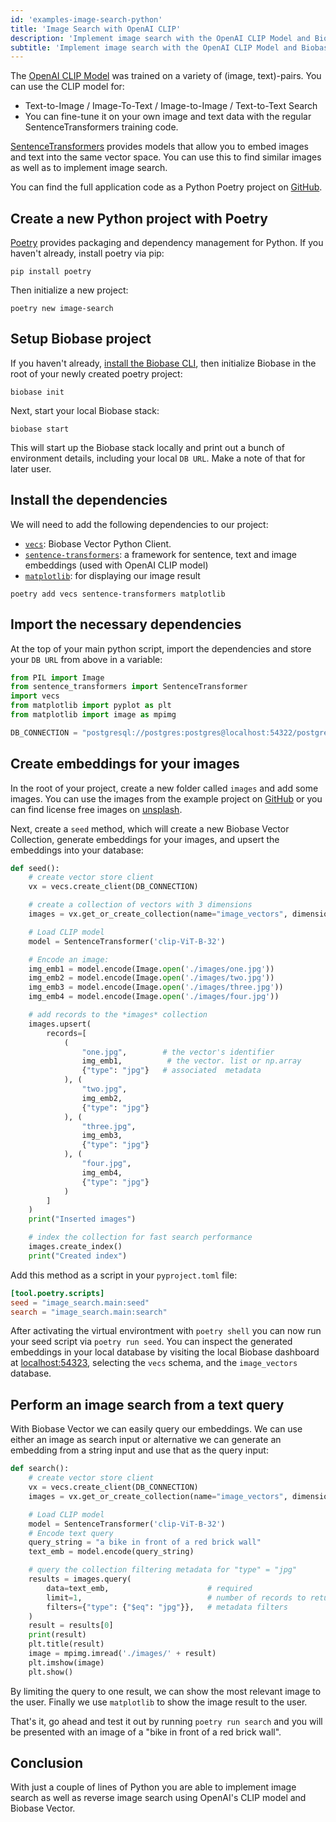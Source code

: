 ```yaml
---
id: 'examples-image-search-python'
title: 'Image Search with OpenAI CLIP'
description: 'Implement image search with the OpenAI CLIP Model and Biobase Vector.'
subtitle: 'Implement image search with the OpenAI CLIP Model and Biobase Vector.'
---
```


The [OpenAI CLIP Model](https://github.com/openai/CLIP) was trained on a variety of (image, text)-pairs. You can use the CLIP model for:

- Text-to-Image / Image-To-Text / Image-to-Image / Text-to-Text Search
- You can fine-tune it on your own image and text data with the regular SentenceTransformers training code.

[SentenceTransformers](https://www.sbert.net/examples/applications/image-search/README.html) provides models that allow you to embed images and text into the same vector space. You can use this to find similar images as well as to implement image search.

You can find the full application code as a Python Poetry project on [GitHub](https://github.com/biobase-ai/biobase/tree/master/examples/ai/image_search#image-search-with-biobase-vector).

## Create a new Python project with Poetry

[Poetry](https://python-poetry.org/) provides packaging and dependency management for Python. If you haven't already, install poetry via pip:

```shell
pip install poetry
```

Then initialize a new project:

```shell
poetry new image-search
```

## Setup Biobase project

If you haven't already, [install the Biobase CLI](/docs/guides/cli), then initialize Biobase in the root of your newly created poetry project:

```shell
biobase init
```

Next, start your local Biobase stack:

```shell
biobase start
```

This will start up the Biobase stack locally and print out a bunch of environment details, including your local `DB URL`. Make a note of that for later user.

## Install the dependencies

We will need to add the following dependencies to our project:

- [`vecs`](https://github.com/biobase-ai/vecs#vecs): Biobase Vector Python Client.
- [`sentence-transformers`](https://huggingface.co/sentence-transformers/clip-ViT-B-32): a framework for sentence, text and image embeddings (used with OpenAI CLIP model)
- [`matplotlib`](https://matplotlib.org/): for displaying our image result

```shell
poetry add vecs sentence-transformers matplotlib
```

## Import the necessary dependencies

At the top of your main python script, import the dependencies and store your `DB URL` from above in a variable:

```python
from PIL import Image
from sentence_transformers import SentenceTransformer
import vecs
from matplotlib import pyplot as plt
from matplotlib import image as mpimg

DB_CONNECTION = "postgresql://postgres:postgres@localhost:54322/postgres"
```

## Create embeddings for your images

In the root of your project, create a new folder called `images` and add some images. You can use the images from the example project on [GitHub](https://github.com/biobase-ai/biobase/tree/master/examples/ai/image_search/images) or you can find license free images on [unsplash](https://unsplash.com).

Next, create a `seed` method, which will create a new Biobase Vector Collection, generate embeddings for your images, and upsert the embeddings into your database:

```python
def seed():
    # create vector store client
    vx = vecs.create_client(DB_CONNECTION)

    # create a collection of vectors with 3 dimensions
    images = vx.get_or_create_collection(name="image_vectors", dimension=512)

    # Load CLIP model
    model = SentenceTransformer('clip-ViT-B-32')

    # Encode an image:
    img_emb1 = model.encode(Image.open('./images/one.jpg'))
    img_emb2 = model.encode(Image.open('./images/two.jpg'))
    img_emb3 = model.encode(Image.open('./images/three.jpg'))
    img_emb4 = model.encode(Image.open('./images/four.jpg'))

    # add records to the *images* collection
    images.upsert(
        records=[
            (
                "one.jpg",        # the vector's identifier
                img_emb1,          # the vector. list or np.array
                {"type": "jpg"}   # associated  metadata
            ), (
                "two.jpg",
                img_emb2,
                {"type": "jpg"}
            ), (
                "three.jpg",
                img_emb3,
                {"type": "jpg"}
            ), (
                "four.jpg",
                img_emb4,
                {"type": "jpg"}
            )
        ]
    )
    print("Inserted images")

    # index the collection for fast search performance
    images.create_index()
    print("Created index")
```

Add this method as a script in your `pyproject.toml` file:

```toml
[tool.poetry.scripts]
seed = "image_search.main:seed"
search = "image_search.main:search"
```

After activating the virtual environtment with `poetry shell` you can now run your seed script via `poetry run seed`. You can inspect the generated embeddings in your local database by visiting the local Biobase dashboard at [localhost:54323](http://localhost:54323/project/default/editor), selecting the `vecs` schema, and the `image_vectors` database.

## Perform an image search from a text query

With Biobase Vector we can easily query our embeddings. We can use either an image as search input or alternative we can generate an embedding from a string input and use that as the query input:

```python
def search():
    # create vector store client
    vx = vecs.create_client(DB_CONNECTION)
    images = vx.get_or_create_collection(name="image_vectors", dimension=512)

    # Load CLIP model
    model = SentenceTransformer('clip-ViT-B-32')
    # Encode text query
    query_string = "a bike in front of a red brick wall"
    text_emb = model.encode(query_string)

    # query the collection filtering metadata for "type" = "jpg"
    results = images.query(
        data=text_emb,                      # required
        limit=1,                            # number of records to return
        filters={"type": {"$eq": "jpg"}},   # metadata filters
    )
    result = results[0]
    print(result)
    plt.title(result)
    image = mpimg.imread('./images/' + result)
    plt.imshow(image)
    plt.show()
```

By limiting the query to one result, we can show the most relevant image to the user. Finally we use `matplotlib` to show the image result to the user.

That's it, go ahead and test it out by running `poetry run search` and you will be presented with an image of a "bike in front of a red brick wall".

## Conclusion

With just a couple of lines of Python you are able to implement image search as well as reverse image search using OpenAI's CLIP model and Biobase Vector.
